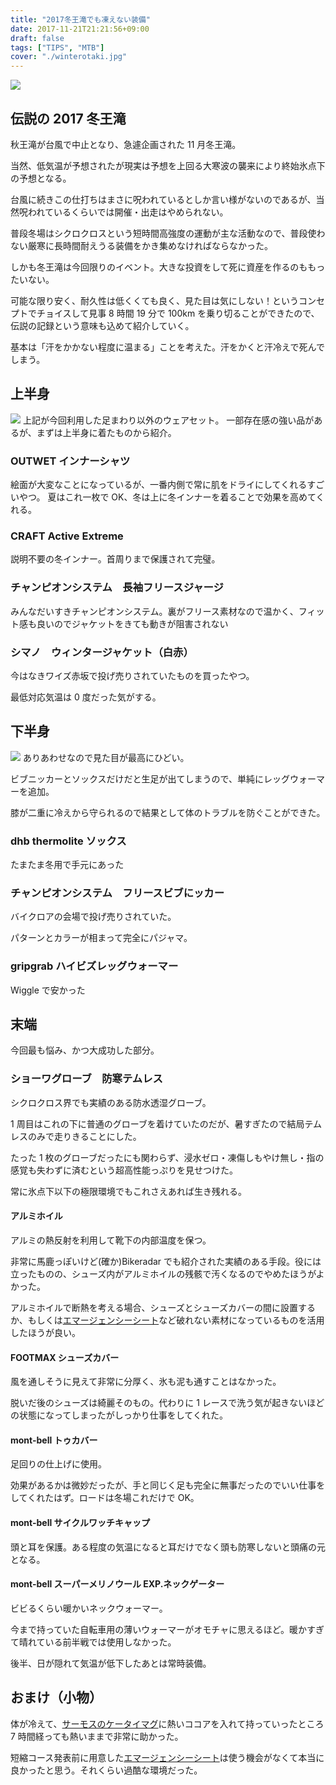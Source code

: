 ---
title: "2017冬王滝でも凍えない装備"
date: 2017-11-21T21:21:56+09:00
draft: false
tags: ["TIPS", "MTB"]
cover: "./winterotaki.jpg"
---

![ ](./winterotaki.jpg)

## 伝説の 2017 冬王滝

秋王滝が台風で中止となり、急遽企画された 11 月冬王滝。

当然、低気温が予想されたが現実は予想を上回る大寒波の襲来により終始氷点下の予想となる。

台風に続きこの仕打ちはまさに呪われているとしか言い様がないのであるが、当然呪われているくらいでは開催・出走はやめられない。

普段冬場はシクロクロスという短時間高強度の運動が主な活動なので、普段使わない厳寒に長時間耐えうる装備をかき集めなければならなかった。

しかも冬王滝は今回限りのイベント。大きな投資をして死に資産を作るのももったいない。

可能な限り安く、耐久性は低くくても良く、見た目は気にしない！というコンセプトでチョイスして見事 8 時間 19 分で 100km を乗り切ることができたので、伝説の記録という意味も込めて紹介していく。

基本は「汗をかかない程度に温まる」ことを考えた。汗をかくと汗冷えで死んでしまう。

## 上半身

![ ](./wintermenu.jpg)
上記が今回利用した足まわり以外のウェアセット。
一部存在感の強い品があるが、まずは上半身に着たものから紹介。

### OUTWET インナーシャツ

<Amzn asin="B01M6D0YFL">

絵面が大変なことになっているが、一番内側で常に肌をドライにしてくれるすごいやつ。
夏はこれ一枚で OK、冬は上に冬インナーを着ることで効果を高めてくれる。

### CRAFT Active Extreme

<Amzn asin="B00DAF6AL0">

説明不要の冬インナー。首周りまで保護されて完璧。

### チャンピオンシステム　長袖フリースジャージ

みんなだいすきチャンピオンシステム。裏がフリース素材なので温かく、フィット感も良いのでジャケットをきても動きが阻害されない

### シマノ　ウィンタージャケット（白赤）

今はなきワイズ赤坂で投げ売りされていたものを買ったやつ。

最低対応気温は 0 度だった気がする。

## 下半身

![ ](./legwarm.jpg)
ありあわせなので見た目が最高にひどい。

ビブニッカーとソックスだけだと生足が出てしまうので、単純にレッグウォーマーを追加。

膝が二重に冷えから守られるので結果として体のトラブルを防ぐことができた。

### dhb thermolite ソックス

<LinkBox url="https://www.wiggle.jp/dhb-flashlight-thermolite-%E3%82%BD%E3%83%83%E3%82%AF%E3%82%B9-1/" />

たまたま冬用で手元にあった

### チャンピオンシステム　フリースビブにッカー

バイクロアの会場で投げ売りされていた。

パターンとカラーが相まって完全にパジャマ。

### gripgrab ハイビズレッグウォーマー

<LinkBox url="https://www.wiggle.jp/gripgrab-%E3%83%8F%E3%82%A4%E3%83%93%E3%82%BA%E3%83%AC%E3%83%83%E3%82%B0%E3%82%A6%E3%82%A9%E3%83%BC%E3%83%9E%E3%83%BC/" />

Wiggle で安かった

## 末端

今回最も悩み、かつ大成功した部分。

### ショーワグローブ　防寒テムレス

<Amzn asin="B007PLDRAC">

シクロクロス界でも実績のある防水透湿グローブ。

1 周目はこれの下に普通のグローブを着けていたのだが、暑すぎたので結局テムレスのみで走りきることにした。

たった 1 枚のグローブだったにも関わらず、浸水ゼロ・凍傷しもやけ無し・指の感覚も失わずに済むという超高性能っぷりを見せつけた。

常に氷点下以下の極限環境でもこれさえあれば生き残れる。

#### アルミホイル

<Amzn asin="B001UMZUTS">

アルミの熱反射を利用して靴下の内部温度を保つ。

非常に馬鹿っぽいけど(確か)Bikeradar でも紹介された実績のある手段。役には立ったものの、シューズ内がアルミホイルの残骸で汚くなるのでやめたほうがよかった。

アルミホイルで断熱を考える場合、シューズとシューズカバーの間に設置するか、もしくは[エマージェンシーシート](http://amzn.to/2zVio7h)など破れない素材になっているものを活用したほうが良い。

#### FOOTMAX シューズカバー

<Amzn asin="B00OUY1470">

風を通しそうに見えて非常に分厚く、氷も泥も通すことはなかった。

脱いだ後のシューズは綺麗そのもの。代わりに 1 レースで洗う気が起きないほどの状態になってしまったがしっかり仕事をしてくれた。

#### mont-bell トゥカバー

<Amzn asin="B00F68ECD2">

足回りの仕上げに使用。

効果があるかは微妙だったが、手と同じく足も完全に無事だったのでいい仕事をしてくれたはず。ロードは冬場これだけで OK。

#### mont-bell サイクルワッチキャップ

<Amzn asin="B001J2F2Z6">

頭と耳を保護。ある程度の気温になると耳だけでなく頭も防寒しないと頭痛の元となる。

#### mont-bell スーパーメリノウール EXP.ネックゲーター

<Amzn asin="B00P0CYW02">

ビビるくらい暖かいネックウォーマー。

今まで持っていた自転車用の薄いウォーマーがオモチャに思えるほど。暖かすぎて晴れている前半戦では使用しなかった。

後半、日が隠れて気温が低下したあとは常時装備。

## おまけ（小物）

体が冷えて、[サーモスのケータイマグ](http://amzn.to/2zVigoj)に熱いココアを入れて持っていったところ 7 時間経っても熱いままで非常に助かった。

短縮コース発表前に用意した[エマージェンシーシート](http://amzn.to/2zVio7h)は使う機会がなくて本当に良かったと思う。それくらい過酷な環境だった。
